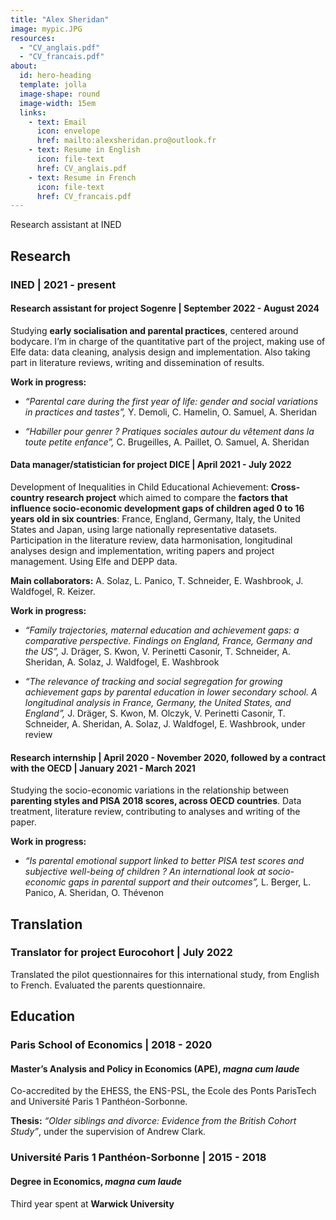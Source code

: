 ---
title: "Alex Sheridan"
image: mypic.JPG
resources: 
  - "CV_anglais.pdf"
  - "CV_francais.pdf"
about:
  id: hero-heading
  template: jolla
  image-shape: round
  image-width: 15em
  links: 
    - text: Email
      icon: envelope
      href: mailto:alexsheridan.pro@outlook.fr
    - text: Resume in English
      icon: file-text
      href: CV_anglais.pdf
    - text: Resume in French
      icon: file-text
      href: CV_francais.pdf
---

::: {#hero-heading}
Research assistant at INED
:::

## Research

### INED \| 2021 - present

#### Research assistant for project Sogenre \| September 2022 - August 2024

Studying **early socialisation and parental practices**, centered around bodycare. I'm in charge of the quantitative part of the project, making use of Elfe data: data cleaning, analysis design and implementation. Also taking part in literature reviews, writing and dissemination of results.

**Work in progress:**

-   *"Parental care during the first year of life: gender and social variations in practices and tastes",* Y. Demoli, C. Hamelin, O. Samuel, A. Sheridan

-   *"Habiller pour genrer ? Pratiques sociales autour du vêtement dans la toute petite enfance",* C. Brugeilles, A. Paillet, O. Samuel, A. Sheridan

#### Data manager/statistician for project DICE \| April 2021 - July 2022

Development of Inequalities in Child Educational Achievement: **Cross-country research project** which aimed to compare the **factors that influence socio-economic development gaps of children aged 0 to 16 years old in six countries**: France, England, Germany, Italy, the United States and Japan, using large nationally representative datasets. Participation in the literature review, data harmonisation, longitudinal analyses design and implementation, writing papers and project management. Using Elfe and DEPP data.

**Main collaborators:** A. Solaz, L. Panico, T. Schneider, E. Washbrook, J. Waldfogel, R. Keizer.

**Work in progress:**

-   *"Family trajectories, maternal education and achievement gaps: a comparative perspective. Findings on England, France, Germany and the US",* J. Dräger, S. Kwon, V. Perinetti Casonir, T. Schneider, A. Sheridan, A. Solaz, J. Waldfogel, E. Washbrook

-   *"The relevance of tracking and social segregation for growing achievement gaps by parental education in lower secondary school. A longitudinal analysis in France, Germany, the United States, and England",* J. Dräger, S. Kwon, M. Olczyk, V. Perinetti Casonir, T. Schneider, A. Sheridan, A. Solaz, J. Waldfogel, E. Washbrook, under review

#### Research internship \| April 2020 - November 2020, followed by a contract with the OECD \| January 2021 - March 2021

Studying the socio-economic variations in the relationship between **parenting styles and PISA 2018 scores, across OECD countries**. Data treatment, literature review, contributing to analyses and writing of the paper.

**Work in progress:**

-   *"Is parental emotional support linked to better PISA test scores and subjective well-being of children ? An international look at socio-economic gaps in parental support and their outcomes",* L. Berger, L. Panico, A. Sheridan, O. Thévenon

## Translation

### Translator for project Eurocohort \| July 2022

Translated the pilot questionnaires for this international study, from English to French. Evaluated the parents questionnaire.

## Education

### Paris School of Economics \| 2018 - 2020

#### Master's Analysis and Policy in Economics (APE), *magna cum laude*

Co-accredited by the EHESS, the ENS-PSL, the Ecole des Ponts ParisTech and Université Paris 1 Panthéon-Sorbonne.

**Thesis:** *"Older siblings and divorce: Evidence from the British Cohort Study"*, under the supervision of Andrew Clark.

### Université Paris 1 Panthéon-Sorbonne \| 2015 - 2018

#### Degree in Economics, *magna cum laude*

Third year spent at **Warwick University**
